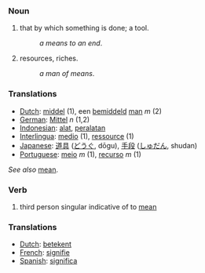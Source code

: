 ===Noun===
#that by which something is done; a tool.
#:''a means to an end''.
#resources, riches.
#:''a man of means''.


=== Translations ===
*[[Dutch]]: [[middel]] (1), een [[bemiddeld]] [[man]] ''m'' (2)
*[[German]]: [[Mittel]] ''n'' (1,2)
*[[Indonesian]]: [[alat]], [[alat|peralatan]]
*[[Interlingua]]: [[medio]] (1), [[ressource]] (1)
*[[Japanese]]: [[道具]] ([[どうぐ]], dōgu), [[手段]] ([[しゅだん]], shudan)
*[[Portuguese]]: [[meio]] ''m'' (1), [[recurso]] ''m'' (1)

''See also'' [[mean]].

=== Verb ===

# third person singular indicative of to [[mean]]

===Translations===
*[[Dutch]]: [[betekent]]
*[[French]]: [[signifie]]
*[[Spanish]]: [[significa]]